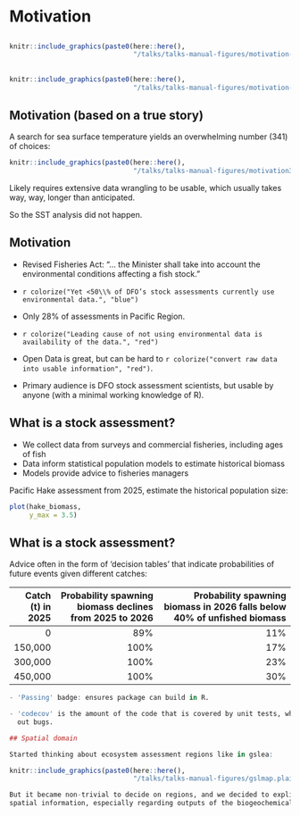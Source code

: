 # Motivation

##

```r
knitr::include_graphics(paste0(here::here(),
                               "/talks/talks-manual-figures/motivation-1.png"))
```

##

```r
knitr::include_graphics(paste0(here::here(),
                               "/talks/talks-manual-figures/motivation-2.png"))
```

## Motivation (based on a true story)

A search for sea surface temperature yields an overwhelming number (341) of choices:

```r
knitr::include_graphics(paste0(here::here(),
                               "/talks/talks-manual-figures/motivation3.png"))
```

\pause

Likely requires extensive data wrangling to be usable, which usually takes way,
way, longer than anticipated.

So the SST analysis did not happen.

## Motivation

- Revised Fisheries Act: “... the Minister shall take into account the environmental conditions affecting a fish stock."

- `r colorize("Yet <50\\% of DFO’s stock assessments currently use environmental data.", "blue")`

- Only 28% of assessments in Pacific Region.

- `r colorize("Leading cause of not using environmental data is availability of the data.", "red")`

\pause

- Open Data is great, but can be hard to
  `r colorize("convert raw data into usable information", "red")`.

- Primary audience is DFO stock assessment scientists, but usable by anyone
  (with a minimal working knowledge of R).

<!--
\

\footnotesize

Kulka DW, Thompson S, Cogliati K, Olmstead M, Austin D, Pepin D. (2022). An Accounting of Integration of Environmental Variables in Fishery Stock Assessments in Canada. Can. Tech. Rep. Fish. Aquat. Sci. 3473: viii + 79 p.
https://publications.gc.ca/collections/collection_2022/mpo-dfo/Fs97-6-3473-eng.pdf

\normalsize
-->


<!--
## Motivation

- Initial motivation was Dan Duplisea's `gslea` package for the Gulf of St. Lawrence.

- Outputs from a BC physical biogeochemical model have been shared by Angelica Peña.

- But the netCDF format may be unfamiliar to non-oceanographers --
  we take care of the wrangling into R.

- Open Data is great, but can be hard to
  `r colorize("convert raw data into usable information", "red")`.

- Primary audience is DFO stock assessment scientists, but usable by anyone
  (with a minimal working knowledge of R).

  \

\footnotesize

Duplisea et al. (2020). gslea: the Gulf of St Lawrence ecosystem
approach data matrix R-package. R package version 0.1 https://github.com/duplisea/gslea

\normalsize
-->

<!-- just manually comment out if don't want, trying to automate was getting a -->
<!-- bit too clever, especially with cacheing -->

<!--
## Motivation

- push to include ecosystem information in advice to fisheries managers

- availability of data and model output is the leading impediment
  - where to find it, wrangling it (e.g netCDF into R), understanding it
  - Open Data is great, but have to convert raw data into usable information

- Primary audience is DFO stock assessment scientists, but usable by anyone
  (with a minimal working knowledge of R).
-->


## What is a stock assessment?

- We collect data from surveys and commercial fisheries, including ages of fish
- Data inform statistical population models to estimate historical biomass
\pause
- Models provide advice to fisheries managers

Pacific Hake assessment from 2025, estimate the historical population size:

```r
plot(hake_biomass,
     y_max = 3.5)
```

## What is a stock assessment?

Advice often in the form of 'decision tables' that indicate probabilities of future events given
different catches:

| Catch (t) in 2025 | Probability spawning biomass declines from 2025 to 2026 | Probability spawning biomass in 2026 falls below 40% of unfished biomass |
| ----------------: | ------------------------------------------------------: | -----------------------------------------------------------------------: |
| 0 | 89% | 11% |
| 150,000 | 100% | 17% |
| 300,000 | 100% | 23% |
| 450,000 | 100% | 30% |


<!--
## Why an R package?

- R is the computer programming language most widely used by stock assessment scientists.

- An R package is the standard way to share code (and data).

- Easy installation:

\textcolor{red}{\texttt{remotes::install\_github("pbs-assess/pacea")}}


- Ensures proper documentation of data objects and functions (helps users).

- Include vignettes that walk users through various features.

- All data (except oceanographic model output) is saved within the package, no further downloading
  required, so not relying on external websites being functional.
-->

<!--
## Why an R package on GitHub?

- R is the computer programming language most widely used by stock assessment scientists.

- Can host freely on GitHub: https://github.com/pbs-assess/pacea

- Easy installation:

\textcolor{red}{\texttt{remotes::install\_github("pbs-assess/pacea")}}

- Code is completely open source: transparent, traceable, and transferable.

```r
knitr::include_graphics(paste0(here::here(),
                               "/talks/talks-manual-figures/github-screenshot-small.png"))
```
-->

```r
- 'Passing' badge: ensures package can build in R.

- 'codecov' is the amount of the code that is covered by unit tests, which help weed
  out bugs.

## Spatial domain

Started thinking about ecosystem assessment regions like in gslea:
```

```r
knitr::include_graphics(paste0(here::here(),
                               "/talks/talks-manual-figures/gslmap.plain-1.png"))
```

```r
But it became non-trivial to decide on regions, and we decided to explicitly include
spatial information, especially regarding outputs of the biogeochemical model.
```
<!--

## `pacea` objects (climatic/oceanographic)

Currently, pacea contains (`r colorize("red is updated/new since last year's meeting", "red")`):

- `r colorize(format(nrow(buoy_sst), big.mark = ","), "red")` calculations of daily sea surface
   temperature based on data from `r nrow(buoy_metadata)` buoys

- outputs from the spatial British Columbia continental margin (BCCM) model,
   `r colorize("now expanded from just Canada's EEZ to include the full model domain,
   down to Columbia River", "red")`

- `r colorize("outputs from the spatial Hindcast of the Salish Sea (HOTSSea)
  physical oceanography model for the Salish Sea, 1980-2018", "red")`

- NOAA's spatial Optimum Interpolation Sea Surface Temperature (OISST) record
  `r colorize("updated monthly", "red")`

- $\cancel{9}$ `r colorize(nrow(pacea_indices), "red")` climatic and oceanographic indices, such as the Pacific Decadal Oscillation and those related to El Niño

## `pacea` objects (biological)

- estimates of abundances for Harbour Seals

- estimates of spawning stock biomass and annual recruitments for
 `r colorize("Pacific Hake", "red")` and `r colorize("Pacific Herring", "red")`

- `r colorize("zooplankton biomass anomalies in the Strait of Georgia for 25 species groups", "red")`
-->
